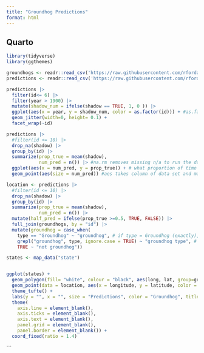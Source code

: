 ```yaml
---
title: "Groundhog Predictions"
format: html
---
```


## Quarto
```r
library(tidyverse)
library(ggthemes)
```


```r
groundhogs <- readr::read_csv('https://raw.githubusercontent.com/rfordatascience/tidytuesday/master/data/2024/2024-01-30/groundhogs.csv')
predictions <- readr::read_csv('https://raw.githubusercontent.com/rfordatascience/tidytuesday/master/data/2024/2024-01-30/predictions.csv')
```
```r
predictions |>
  filter(id<= 6) |>
  filter(year > 1900) |>
  mutate(shadow_num = ifelse(shadow == TRUE, 1, 0 )) |>
  ggplot(aes(x = year, y = shadow_num, color = as.factor(id))) + #as.factor changes to mult. colors 
  geom_jitter(width=0, height= 0.1) + 
  facet_wrap(~id)
```

```r
predictions |>
  #filter(id <= 10) |>
  drop_na(shadow) |>
  group_by(id) |>
  summarize(prop_true = mean(shadow),
            num_pred = n()) |> #na.rm removes missing n/a to run the data, shadow is a binary
  ggplot(aes(x = num_pred, y = prop_true)) + # what proportion of time does he see his shadow
  geom_point(aes(size = num_pred)) #aes takes column of data set and maps it to plot, if only 'size = 10', that doesnt need to be in aes 

```

```r
location <- predictions |>
  #filter(id <= 10) |>
  drop_na(shadow) |>
  group_by(id) |>
  summarize(prop_true = mean(shadow),
            num_pred = n()) |>
  mutate(half_pred = ifelse(prop_true >=0.5, TRUE, FALSE)) |>
  full_join(groundhogs, by = "id") |> 
  mutate(groundhog = case_when(
    type == "Groundhog" ~ "groundhog", # if type = Groundhog (exactly), set it to "groundhog"
    grepl("groundhog", type, ignore.case = TRUE) ~ "groundhog type", # if there is 'groundhog' anywhere, ignore all exacts, set it to "groundhog type"
    TRUE ~ "not groundhog"))
```

```r
states <- map_data("state")


ggplot(states) +
  geom_polygon(fill= "white", colour = "black", aes(long, lat, group=group)) +
  geom_point(data = location, aes(x = longitude, y = latitude, color = groundhog, size = num_pred)) +
  theme_tufte() +
  labs(y = "", x = "", size = "Predictions", color = "Groundhog", title = "Groundhogs Across America") +
  theme(
    axis.line = element_blank(),
    axis.ticks = element_blank(),
    axis.text = element_blank(),
    panel.grid = element_blank(),
    panel.border = element_blank()) +
  coord_fixed(ratio = 1.4) 
```


```

